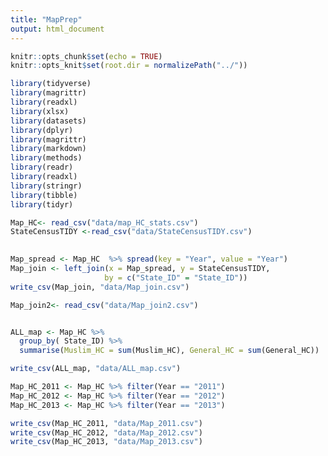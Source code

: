 ```yaml
---
title: "MapPrep"
output: html_document
---
```


```r
knitr::opts_chunk$set(echo = TRUE)
knitr::opts_knit$set(root.dir = normalizePath("../"))
```

```r
library(tidyverse)
library(magrittr)
library(readxl)
library(xlsx)
library(datasets)
library(dplyr)
library(magrittr)
library(markdown)
library(methods)
library(readr)
library(readxl)
library(stringr)
library(tibble)
library(tidyr)

```

```r

Map_HC<- read_csv("data/map_HC_stats.csv")
StateCensusTIDY <-read_csv("data/StateCensusTIDY.csv")
  

```

```r

Map_spread <- Map_HC  %>% spread(key = "Year", value = "Year") 
Map_join <- left_join(x = Map_spread, y = StateCensusTIDY, 
                     by = c("State_ID" = "State_ID"))
write_csv(Map_join, "data/Map_join.csv")
```

```r
Map_join2<- read_csv("data/Map_join2.csv")



```

```r

ALL_map <- Map_HC %>% 
  group_by( State_ID) %>% 
  summarise(Muslim_HC = sum(Muslim_HC), General_HC = sum(General_HC))

write_csv(ALL_map, "data/ALL_map.csv")

```


```r
Map_HC_2011 <- Map_HC %>% filter(Year == "2011")
Map_HC_2012 <- Map_HC %>% filter(Year == "2012")
Map_HC_2013 <- Map_HC %>% filter(Year == "2013")

```

```r
write_csv(Map_HC_2011, "data/Map_2011.csv")
write_csv(Map_HC_2012, "data/Map_2012.csv")
write_csv(Map_HC_2013, "data/Map_2013.csv")


```